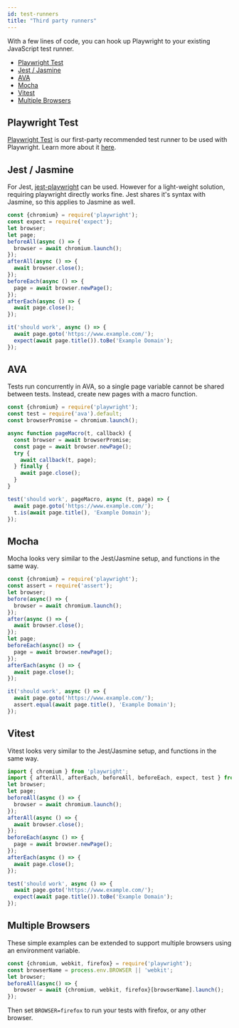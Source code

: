 ```yaml
---
id: test-runners
title: "Third party runners"
---
```


With a few lines of code, you can hook up Playwright to your existing JavaScript test runner.

- [Playwright Test](#playwright-test)
- [Jest / Jasmine](#jest--jasmine)
- [AVA](#ava)
- [Mocha](#mocha)
- [Vitest](#vitest)
- [Multiple Browsers](#multiple-browsers)

## Playwright Test

[Playwright Test](./intro.mdx) is our first-party recommended test runner to be used with Playwright. Learn more about it [here](./intro.mdx).

## Jest / Jasmine

For Jest, [jest-playwright](https://github.com/playwright-community/jest-playwright) can be used. However for a light-weight solution, requiring playwright directly works fine. Jest shares it's syntax with Jasmine, so this applies to Jasmine as well.

```js
const {chromium} = require('playwright');
const expect = require('expect');
let browser;
let page;
beforeAll(async () => {
  browser = await chromium.launch();
});
afterAll(async () => {
  await browser.close();
});
beforeEach(async () => {
  page = await browser.newPage();
});
afterEach(async () => {
  await page.close();
});

it('should work', async () => {
  await page.goto('https://www.example.com/');
  expect(await page.title()).toBe('Example Domain');
});
```

## AVA

Tests run concurrently in AVA, so a single page variable cannot be shared between tests. Instead, create new pages with a macro function.

```js
const {chromium} = require('playwright');
const test = require('ava').default;
const browserPromise = chromium.launch();

async function pageMacro(t, callback) {
  const browser = await browserPromise;
  const page = await browser.newPage();
  try {
    await callback(t, page);
  } finally {
    await page.close();
  }
}

test('should work', pageMacro, async (t, page) => {
  await page.goto('https://www.example.com/');
  t.is(await page.title(), 'Example Domain');
});
```

## Mocha

Mocha looks very similar to the Jest/Jasmine setup, and functions in the same way.

```js
const {chromium} = require('playwright');
const assert = require('assert');
let browser;
before(async() => {
  browser = await chromium.launch();
});
after(async () => {
  await browser.close();
});
let page;
beforeEach(async() => {
  page = await browser.newPage();
});
afterEach(async () => {
  await page.close();
});

it('should work', async () => {
  await page.goto('https://www.example.com/');
  assert.equal(await page.title(), 'Example Domain');
});
```

## Vitest

Vitest looks very similar to the Jest/Jasmine setup, and functions in the same way.

```js
import { chromium } from 'playwright';
import { afterAll, afterEach, beforeAll, beforeEach, expect, test } from 'vitest';
let browser;
let page;
beforeAll(async () => {
  browser = await chromium.launch();
});
afterAll(async () => {
  await browser.close();
});
beforeEach(async () => {
  page = await browser.newPage();
});
afterEach(async () => {
  await page.close();
});

test('should work', async () => {
  await page.goto('https://www.example.com/');
  expect(await page.title()).toBe('Example Domain');
});
```

## Multiple Browsers

These simple examples can be extended to support multiple browsers using an environment variable.

```js
const {chromium, webkit, firefox} = require('playwright');
const browserName = process.env.BROWSER || 'webkit';
let browser;
beforeAll(async() => {
  browser = await {chromium, webkit, firefox}[browserName].launch();
});
```

Then set `BROWSER=firefox` to run your tests with firefox, or any other browser.

[Accessibility]: /api/class-accessibility.mdx "Accessibility"
[Android]: /api/class-android.mdx "Android"
[AndroidDevice]: /api/class-androiddevice.mdx "AndroidDevice"
[AndroidInput]: /api/class-androidinput.mdx "AndroidInput"
[AndroidSocket]: /api/class-androidsocket.mdx "AndroidSocket"
[AndroidWebView]: /api/class-androidwebview.mdx "AndroidWebView"
[APIRequest]: /api/class-apirequest.mdx "APIRequest"
[APIRequestContext]: /api/class-apirequestcontext.mdx "APIRequestContext"
[APIResponse]: /api/class-apiresponse.mdx "APIResponse"
[APIResponseAssertions]: /test-assertions.mdx "APIResponseAssertions"
[Browser]: /api/class-browser.mdx "Browser"
[BrowserContext]: /api/class-browsercontext.mdx "BrowserContext"
[BrowserServer]: /api/class-browserserver.mdx "BrowserServer"
[BrowserType]: /api/class-browsertype.mdx "BrowserType"
[CDPSession]: /api/class-cdpsession.mdx "CDPSession"
[ConsoleMessage]: /api/class-consolemessage.mdx "ConsoleMessage"
[Coverage]: /api/class-coverage.mdx "Coverage"
[Dialog]: /api/class-dialog.mdx "Dialog"
[Download]: /api/class-download.mdx "Download"
[Electron]: /api/class-electron.mdx "Electron"
[ElectronApplication]: /api/class-electronapplication.mdx "ElectronApplication"
[ElementHandle]: /api/class-elementhandle.mdx "ElementHandle"
[FileChooser]: /api/class-filechooser.mdx "FileChooser"
[Frame]: /api/class-frame.mdx "Frame"
[FrameLocator]: /api/class-framelocator.mdx "FrameLocator"
[JSHandle]: /api/class-jshandle.mdx "JSHandle"
[Keyboard]: /api/class-keyboard.mdx "Keyboard"
[Locator]: /api/class-locator.mdx "Locator"
[LocatorAssertions]: /test-assertions.mdx "LocatorAssertions"
[Logger]: /api/class-logger.mdx "Logger"
[Mouse]: /api/class-mouse.mdx "Mouse"
[Page]: /api/class-page.mdx "Page"
[PageAssertions]: /test-assertions.mdx "PageAssertions"
[Playwright]: /api/class-playwright.mdx "Playwright"
[PlaywrightAssertions]: /test-assertions.mdx "PlaywrightAssertions"
[Request]: /api/class-request.mdx "Request"
[Response]: /api/class-response.mdx "Response"
[Route]: /api/class-route.mdx "Route"
[ScreenshotAssertions]: /test-assertions.mdx "ScreenshotAssertions"
[Selectors]: /api/class-selectors.mdx "Selectors"
[TimeoutError]: /api/class-timeouterror.mdx "TimeoutError"
[Touchscreen]: /api/class-touchscreen.mdx "Touchscreen"
[Tracing]: /api/class-tracing.mdx "Tracing"
[Video]: /api/class-video.mdx "Video"
[WebSocket]: /api/class-websocket.mdx "WebSocket"
[Worker]: /api/class-worker.mdx "Worker"
[Fixtures]: /api/class-fixtures.mdx "Fixtures"
[Test]: /api/class-test.mdx "Test"
[TestConfig]: /api/class-testconfig.mdx "TestConfig"
[TestError]: /api/class-testerror.mdx "TestError"
[TestInfo]: /api/class-testinfo.mdx "TestInfo"
[TestOptions]: /api/class-testoptions.mdx "TestOptions"
[TestProject]: /api/class-testproject.mdx "TestProject"
[WorkerInfo]: /api/class-workerinfo.mdx "WorkerInfo"
[Location]: /api/class-location.mdx "Location"
[Reporter]: /api/class-reporter.mdx "Reporter"
[Suite]: /api/class-suite.mdx "Suite"
[TestCase]: /api/class-testcase.mdx "TestCase"
[TestResult]: /api/class-testresult.mdx "TestResult"
[TestStep]: /api/class-teststep.mdx "TestStep"
[Element]: https://developer.mozilla.org/en-US/docs/Web/API/element "Element"
[EvaluationArgument]: /evaluating.mdx#evaluation-argument "EvaluationArgument"
[Promise]: https://developer.mozilla.org/en-US/docs/Web/JavaScript/Reference/Global_Objects/Promise "Promise"
[iterator]: https://developer.mozilla.org/en-US/docs/Web/JavaScript/Reference/Iteration_protocols "Iterator"
[origin]: https://developer.mozilla.org/en-US/docs/Glossary/Origin "Origin"
[selector]: https://developer.mozilla.org/en-US/docs/Web/CSS/CSS_Selectors "selector"
[Serializable]: https://developer.mozilla.org/en-US/docs/Web/JavaScript/Reference/Global_Objects/JSON/stringify#Description "Serializable"
[UIEvent.detail]: https://developer.mozilla.org/en-US/docs/Web/API/UIEvent/detail "UIEvent.detail"
[UnixTime]: https://en.wikipedia.org/wiki/Unix_time "Unix Time"
[xpath]: https://developer.mozilla.org/en-US/docs/Web/XPath "xpath"

[Array]: https://developer.mozilla.org/en-US/docs/Web/JavaScript/Reference/Global_Objects/Array "Array"
[boolean]: https://developer.mozilla.org/en-US/docs/Web/JavaScript/Data_structures#Boolean_type "Boolean"
[Buffer]: https://nodejs.org/api/buffer.html#buffer_class_buffer "Buffer"
[ChildProcess]: https://nodejs.org/api/child_process.html "ChildProcess"
[Error]: https://nodejs.org/api/errors.html#errors_class_error "Error"
[EventEmitter]: https://nodejs.org/api/events.html#events_class_eventemitter "EventEmitter"
[function]: https://developer.mozilla.org/en-US/docs/Web/JavaScript/Reference/Global_Objects/Function "Function"
[Map]: https://developer.mozilla.org/en-US/docs/Web/JavaScript/Reference/Global_Objects/Map "Map"
[null]: https://developer.mozilla.org/en-US/docs/Web/JavaScript/Reference/Global_Objects/null "null"
[number]: https://developer.mozilla.org/en-US/docs/Web/JavaScript/Data_structures#Number_type "Number"
[Object]: https://developer.mozilla.org/en-US/docs/Web/JavaScript/Reference/Global_Objects/Object "Object"
[Promise]: https://developer.mozilla.org/en-US/docs/Web/JavaScript/Reference/Global_Objects/Promise "Promise"
[Readable]: https://nodejs.org/api/stream.html#stream_class_stream_readable "Readable"
[RegExp]: https://developer.mozilla.org/en-US/docs/Web/JavaScript/Reference/Global_Objects/RegExp "RegExp"
[string]: https://developer.mozilla.org/en-US/docs/Web/JavaScript/Data_structures#String_type "string"
[void]: https://developer.mozilla.org/en-US/docs/Web/JavaScript/Reference/Global_Objects/undefined "void"
[URL]: https://nodejs.org/api/url.html "URL"

[all available image tags]: https://mcr.microsoft.com/en-us/product/playwright/about "all available image tags"
[Docker Hub]: https://hub.docker.com/_/microsoft-playwright "Docker Hub"
[Dockerfile.focal]: https://github.com/microsoft/playwright/blob/main/utils/docker/Dockerfile.focal "Dockerfile.focal"
